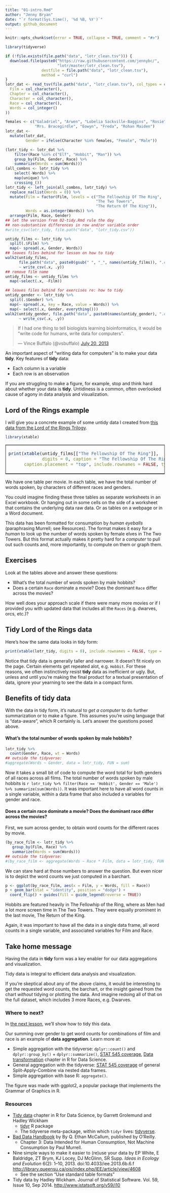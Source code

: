 ```yaml
---
title: "01-intro.Rmd"
author: "Jenny Bryan"
date: "`r format(Sys.time(), '%d %B, %Y')`"
output: github_document
---
```


```r
knitr::opts_chunk$set(error = TRUE, collapse = TRUE, comment = "#>")
```

```r
library(tidyverse)

if (!file.exists(file.path("data", "lotr_clean.tsv"))) {
  download.file(paste0("https://raw.githubusercontent.com/jennybc/",
                       "lotr/master/lotr_clean.tsv"), 
                destfile = file.path("data", "lotr_clean.tsv"),
                method = "curl")
}
lotr_dat <- read_tsv(file.path("data", "lotr_clean.tsv"), col_types = cols(
  Film = col_character(),
  Chapter = col_character(),
  Character = col_character(),
  Race = col_character(),
  Words = col_integer()
))

females <- c("Galadriel", "Arwen", "Lobelia Sackville-Baggins", "Rosie",
             "Mrs. Bracegirdle", "Eowyn", "Freda", "Rohan Maiden")
lotr_dat <-
  mutate(lotr_dat,
         Gender = ifelse(Character %in% females, "Female", "Male"))

(lotr_tidy <- lotr_dat %>%
    filter(Race %in% c("Elf", "Hobbit", "Man")) %>%
    group_by(Film, Gender, Race) %>%
    summarize(Words = sum(Words)))
(all_combns <- lotr_tidy %>% 
    select(-Words) %>% 
    map(unique) %>% 
    crossing_())
lotr_tidy <- left_join(all_combns, lotr_tidy) %>% 
  replace_na(list(Words = 0)) %>% 
  mutate(Film = factor(Film, levels = c("The Fellowship Of The Ring",
                                        "The Two Towers",
                                        "The Return Of The King")),
         Words = as.integer(Words)) %>% 
  arrange(Film, Race, Gender)
## let the version from 02-tidy.Rmd rule the day
## non-substantive differences in row and/or variable order
#write_csv(lotr_tidy, file.path("data", "lotr_tidy.csv"))
```

```r
untidy_films <- lotr_tidy %>% 
  split(.$Film) %>%
  map(~ spread(.x, Gender, Words))
## leaves files behind for lesson on how to tidy
walk2(untidy_films,
      file.path("data", paste0(gsub(" ", "_", names(untidy_films)), ".csv")),
      ~ write_csv(.x, .y))
## remove film name
untidy_films <- untidy_films %>% 
  map(~select(.x, -Film))
```

```r
## leaves files behind for exercises re: how to tidy
untidy_gender <- lotr_tidy %>% 
  split(.$Gender) %>% 
  map(~ spread(.x, key = Race, value = Words)) %>% 
  map(~ select(.x, Gender, everything()))
walk2(untidy_gender, file.path("data", paste0(names(untidy_gender), ".csv")),
      ~ write_csv(.x, .y))
```

<blockquote class="twitter-tweet" lang="en"><p>If I had one thing to tell biologists learning bioinformatics, it would be &quot;write code for humans, write data for computers&quot;.</p>&mdash; Vince Buffalo (@vsbuffalo) <a href="https://twitter.com/vsbuffalo/statuses/358699162679787521">July 20, 2013</a></blockquote>

An important aspect of "writing data for computers" is to make your data __tidy__. Key features of __tidy__ data:

  * Each column is a variable
  * Each row is an observation

If you are struggling to make a figure, for example, stop and think hard about whether your data is __tidy__. Untidiness is a common, often overlooked cause of agony in data analysis and visualization.

## Lord of the Rings example

I will give you a concrete example of some untidy data I created from [this data from the Lord of the Rings Trilogy](https://github.com/jennybc/lotr).

```r
library(xtable)
```
<table border = 1>
<tr>
<td>
```r
print(xtable(untidy_films[["The Fellowship Of The Ring"]],
             digits = 0, caption = "The Fellowship Of The Ring"),
      caption.placement = "top", include.rownames = FALSE, type = 'html')
```
</td>
<td>
```r
print(xtable(untidy_films[["The Two Towers"]],
             digits = 0, caption = "The Two Towers"),
      caption.placement = "top", include.rownames = FALSE, type = 'html')
```
</td>
<td>
```r
print(xtable(untidy_films[["The Return Of The King"]],
             digits = 0, caption = "The Return Of The King"),
      caption.placement = "top", include.rownames = FALSE, type = 'html')
```
</td>
</tr>
</table>

We have one table per movie. In each table, we have the total number of words spoken, by characters of different races and genders.

You could imagine finding these three tables as separate worksheets in an Excel workbook. Or hanging out in some cells on the side of a worksheet that contains the underlying data raw data. Or as tables on a webpage or in a Word document.

This data has been formatted for consumption by *human eyeballs* (paraphrasing Murrell; see Resources). The format makes it easy for a *human* to look up the number of words spoken by female elves in The Two Towers. But this format actually makes it pretty hard for a *computer* to pull out such counts and, more importantly, to compute on them or graph them.

## Exercises

Look at the tables above and answer these questions:

  * What's the total number of words spoken by male hobbits?
  * Does a certain `Race` dominate a movie? Does the dominant `Race` differ across the movies?
  
How well does your approach scale if there were many more movies or if I provided you with updated data that includes all the `Races` (e.g. dwarves, orcs, etc.)?

## Tidy Lord of the Rings data

Here's how the same data looks in tidy form:

```r
print(xtable(lotr_tidy, digits = 0), include.rownames = FALSE, type = 'html')
```

Notice that tidy data is generally taller and narrower. It doesn't fit nicely on the page. Certain elements get repeated alot, e.g. `Hobbit`. For these reasons, we often instinctively resist __tidy__ data as inefficient or ugly. But, unless and until you're making the final product for a textual presentation of data, ignore your yearning to see the data in a compact form.

## Benefits of tidy data

With the data in tidy form, it's natural to *get a computer* to do further summarization or to make a figure. This assumes you're using language that is "data-aware", which R certainly is. Let's answer the questions posed above.

#### What's the total number of words spoken by male hobbits?

```r
lotr_tidy %>% 
  count(Gender, Race, wt = Words)
## outside the tidyverse:
#aggregate(Words ~ Gender, data = lotr_tidy, FUN = sum)
```

Now it takes a small bit of code to compute the word total for both genders of all races across all films. The total number of words spoken by male hobbits is `r lotr_tidy %>% filter(Race == 'Hobbit', Gender == 'Male') %>% summarize(sum(Words))`. It was important here to have all word counts in a single variable, within a data frame that also included a variables for gender and race.

#### Does a certain race dominate a movie? Does the dominant race differ across the movies?

First, we sum across gender, to obtain word counts for the different races by movie.

```r
(by_race_film <- lotr_tidy %>% 
   group_by(Film, Race) %>% 
   summarize(Words = sum(Words)))
## outside the tidyverse:
#(by_race_film <- aggregate(Words ~ Race * Film, data = lotr_tidy, FUN = sum))
```
We can stare hard at those numbers to answer the question. But even nicer is to depict the word counts we just computed in a barchart. 

```r
p <- ggplot(by_race_film, aes(x = Film, y = Words, fill = Race))
p + geom_bar(stat = "identity", position = "dodge") +
  coord_flip() + guides(fill = guide_legend(reverse = TRUE))
```

Hobbits are featured heavily in The Fellowhip of the Ring, where as Men had a lot more screen time in The Two Towers. They were equally prominent in the last movie, The Return of the King.

Again, it was important to have all the data in a single data frame, all word counts in a single variable, and associated variables for Film and Race.

## Take home message

Having the data in __tidy__ form was a key enabler for our data aggregations and visualization.

Tidy data is integral to efficient data analysis and visualization.

If you're skeptical about any of the above claims, it would be interesting to get the requested word counts, the barchart, or the insight gained from the chart *without* tidying or plotting the data. And imagine redoing all of that on the full dataset, which includes 3 more Races, e.g. Dwarves.

### Where to next?

In [the next lesson](02-tidy.md), we'll show how to tidy this data.

Our summing over gender to get word counts for combinations of film and race is an example of __data aggregation__. Learn more at:

  * Simple aggregation with the tidyverse: `dplyr::count()` and `dplyr::group_by()` + `dplyr::summarize()`, [STAT 545 coverage](http://stat545.com/block010_dplyr-end-single-table.html#group_by-is-a-mighty-weapon), [Data transformation](http://r4ds.had.co.nz/transform.html) chapter in R for Data Science.
  * General aggregation with the tidyverse: [STAT 545 coverage](http://stat545.com/block024_group-nest-split-map.html) of general Split-Apply-Combine via nested data frames.
  * Simple aggregation with base R: `aggregate()`.

The figure was made with ggplot2, a popular package that implements the Grammar of Graphics in R.

### Resources

  * [Tidy data](http://r4ds.had.co.nz/tidy-data.html) chapter in R for Data Science, by Garrett Grolemund and Hadley Wickham
    - [tidyr](https://github.com/hadley/tidyr) R package
    - The tidyverse meta-package, within which `tidyr` lives: [tidyverse](https://github.com/hadley/tidyversee).
  * [Bad Data Handbook](http://shop.oreilly.com/product/0636920024422.do) by By Q. Ethan McCallum, published by O'Reilly.
    - Chapter 3: Data Intended for Human Consumption, Not Machine Consumption by Paul Murrell.
  * Nine simple ways to make it easier to (re)use your data by EP White, E Baldridge, ZT Brym, KJ Locey, DJ McGlinn, SR Supp. *Ideas in Ecology and Evolution* 6(2): 1–10, 2013. doi:10.4033/iee.2013.6b.6.f <http://library.queensu.ca/ojs/index.php/IEE/article/view/4608>
    - See the section "Use standard table formats"
  * Tidy data by Hadley Wickham. Journal of Statistical Software. Vol. 59, Issue 10, Sep 2014. <http://www.jstatsoft.org/v59/i10>
